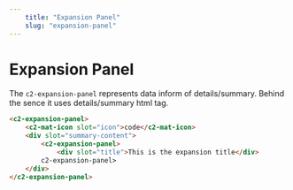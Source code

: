 ```yaml
---
    title: "Expansion Panel"
    slug: "expansion-panel"
---
```


# Expansion Panel
The `c2-expansion-panel` represents data inform of details/summary. Behind the sence it uses details/summary html tag.



```html tag=MdxCodeBlock,link=http://xyz.com
<c2-expansion-panel>    
    <c2-mat-icon slot="icon">code</c2-mat-icon>
    <div slot="summary-content">
        <c2-expansion-panel>    
            <div slot="title">This is the expansion title</div>
        c2-expansion-panel>
    </div>
</c2-expansion-panel>
```